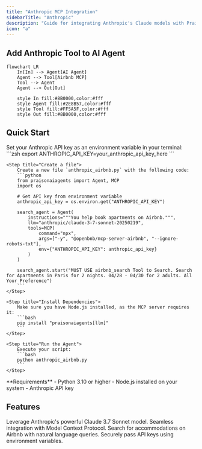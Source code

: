 ```yaml
---
title: "Anthropic MCP Integration"
sidebarTitle: "Anthropic"
description: "Guide for integrating Anthropic's Claude models with PraisonAI agents using MCP"
icon: "a"
---
```


## Add Anthropic Tool to AI Agent

```mermaid
flowchart LR
    In[In] --> Agent[AI Agent]
    Agent --> Tool[Airbnb MCP]
    Tool --> Agent
    Agent --> Out[Out]
    
    style In fill:#8B0000,color:#fff
    style Agent fill:#2E8B57,color:#fff
    style Tool fill:#FF5A5F,color:#fff
    style Out fill:#8B0000,color:#fff
```

## Quick Start

<Steps>
    <Step title="Set API Key">
        Set your Anthropic API key as an environment variable in your terminal:
        ```zsh
        export ANTHROPIC_API_KEY=your_anthropic_api_key_here
        ```
    </Step>

    <Step title="Create a file">
        Create a new file `anthropic_airbnb.py` with the following code:
        ```python
        from praisonaiagents import Agent, MCP
        import os

        # Get API key from environment variable
        anthropic_api_key = os.environ.get("ANTHROPIC_API_KEY")

        search_agent = Agent(
            instructions="""You help book apartments on Airbnb.""",
            llm="anthropic/claude-3-7-sonnet-20250219",
            tools=MCP(
                command="npx",
                args=["-y", "@openbnb/mcp-server-airbnb", "--ignore-robots-txt"],
                env={"ANTHROPIC_API_KEY": anthropic_api_key}
            )
        )

        search_agent.start("MUST USE airbnb_search Tool to Search. Search for Apartments in Paris for 2 nights. 04/28 - 04/30 for 2 adults. All Your Preference")
        ```
    </Step>

    <Step title="Install Dependencies">
        Make sure you have Node.js installed, as the MCP server requires it:
        ```bash
        pip install "praisonaiagents[llm]"
        ```
    </Step>

    <Step title="Run the Agent">
        Execute your script:
        ```bash
        python anthropic_airbnb.py
        ```
    </Step>
</Steps>

<Note>
  **Requirements**
  - Python 3.10 or higher
  - Node.js installed on your system
  - Anthropic API key
</Note>

## Features

<CardGroup cols={2}>
  <Card title="Claude 3.7 Sonnet" icon="brain">
    Leverage Anthropic's powerful Claude 3.7 Sonnet model.
  </Card>
  <Card title="MCP Integration" icon="plug">
    Seamless integration with Model Context Protocol.
  </Card>
  <Card title="Airbnb Search" icon="hotel">
    Search for accommodations on Airbnb with natural language queries.
  </Card>
  <Card title="Environment Variables" icon="key">
    Securely pass API keys using environment variables.
  </Card>
</CardGroup>

